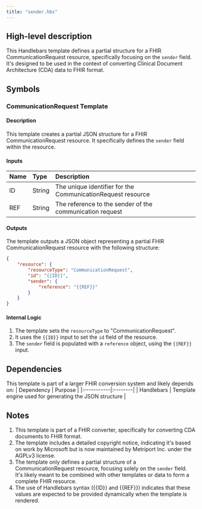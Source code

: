 ```yaml
---
title: "sender.hbs"
---
```


## High-level description
This Handlebars template defines a partial structure for a FHIR CommunicationRequest resource, specifically focusing on the `sender` field. It's designed to be used in the context of converting Clinical Document Architecture (CDA) data to FHIR format.

## Symbols

### CommunicationRequest Template
#### Description
This template creates a partial JSON structure for a FHIR CommunicationRequest resource. It specifically defines the `sender` field within the resource.

#### Inputs
| Name | Type | Description |
|:-----|:-----|:------------|
| ID | String | The unique identifier for the CommunicationRequest resource |
| REF | String | The reference to the sender of the communication request |

#### Outputs
The template outputs a JSON object representing a partial FHIR CommunicationRequest resource with the following structure:

```json
{
    "resource": {
        "resourceType": "CommunicationRequest",
        "id": "{{ID}}",
        "sender": {
            "reference": "{{REF}}"
        }
    }
}
```

#### Internal Logic
1. The template sets the `resourceType` to "CommunicationRequest".
2. It uses the `{{ID}}` input to set the `id` field of the resource.
3. The `sender` field is populated with a `reference` object, using the `{{REF}}` input.

## Dependencies
This template is part of a larger FHIR conversion system and likely depends on:
| Dependency | Purpose |
|:-----------|:--------|
| Handlebars | Template engine used for generating the JSON structure |

## Notes
1. This template is part of a FHIR converter, specifically for converting CDA documents to FHIR format.
2. The template includes a detailed copyright notice, indicating it's based on work by Microsoft but is now maintained by Metriport Inc. under the AGPLv3 license.
3. The template only defines a partial structure of a CommunicationRequest resource, focusing solely on the `sender` field. It's likely meant to be combined with other templates or data to form a complete FHIR resource.
4. The use of Handlebars syntax ({{ID}} and {{REF}}) indicates that these values are expected to be provided dynamically when the template is rendered.